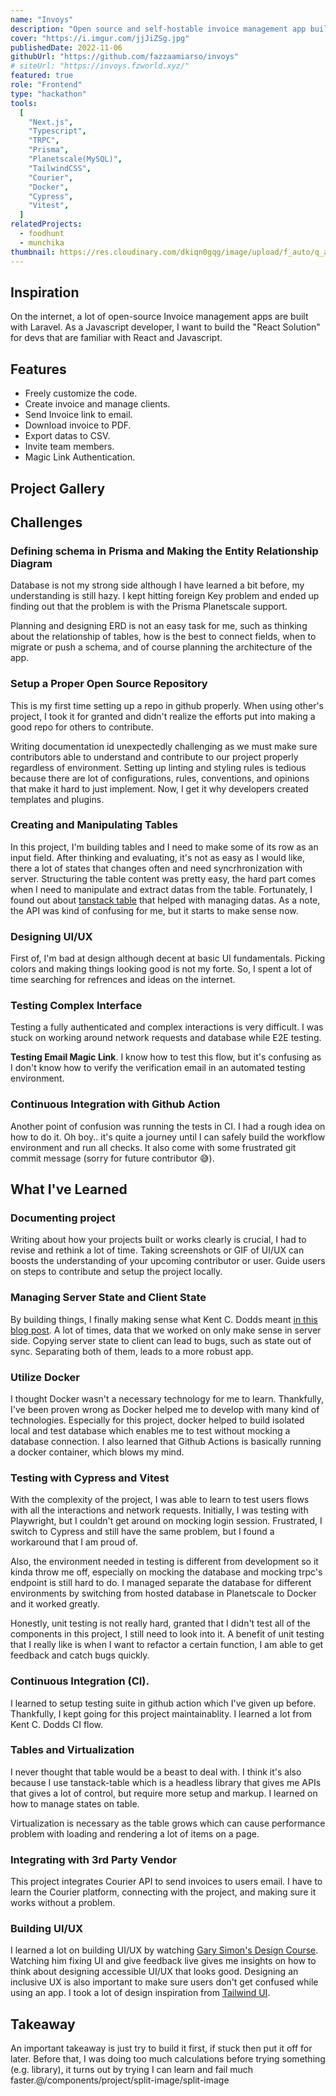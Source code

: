```yaml
---
name: "Invoys"
description: "Open source and self-hostable invoice management app built with Next.js. Made to be free of cost."
cover: "https://i.imgur.com/jjJiZSg.jpg"
publishedDate: 2022-11-06
githubUrl: "https://github.com/fazzaamiarso/invoys"
# siteUrl: "https://invoys.fzworld.xyz/"
featured: true
role: "Frontend"
type: "hackathon"
tools:
  [
    "Next.js",
    "Typescript",
    "TRPC",
    "Prisma",
    "Planetscale(MySQL)",
    "TailwindCSS",
    "Courier",
    "Docker",
    "Cypress",
    "Vitest",
  ]
relatedProjects:
  - foodhunt
  - munchika
thumbnail: https://res.cloudinary.com/dkiqn0gqg/image/upload/f_auto/q_auto/v1720383613/fazzaamiarso.com-astro/projects/invoys/invoys-logo_rdsrbn.webp
---
```



## Inspiration

On the internet, a lot of open-source Invoice management apps are built with Laravel. As a Javascript developer, I want to build the "React Solution" for devs that are familiar with React and Javascript.

<VideoPlayer src="https://res.cloudinary.com/dkiqn0gqg/video/upload/f_auto/q_auto/v1720450939/fazzaamiarso.com-astro/projects/invoys/Invoys___Courier_Hacks_Open_Source_720p60_dfmke0.mp4" />

## Features

- Freely customize the code.
- Create invoice and manage clients.
- Send Invoice link to email.
- Download invoice to PDF.
- Export datas to CSV.
- Invite team members.
- Magic Link Authentication.

## Project Gallery

<SplitImage>
  <SplitContent>
    <ImageItem src="https://i.imgur.com/fdeh97j.png" />
    <ImageItem src="https://i.imgur.com/1EulVHE.png" />
    <ImageItem src="https://camo.githubusercontent.com/e3bf1451b0e3b335ef7280f5bc84f79ddb0d6fdc31d1670e1dddac9b183ace2e/68747470733a2f2f692e696d6775722e636f6d2f665675734b72372e706e67" />
  </SplitContent>
  <SplitContent>
    <ImageItem src="https://i.imgur.com/T42iGGj.png" />
    <ImageItem src="https://i.imgur.com/ujWxXj5.png" />
    <ImageItem src="https://camo.githubusercontent.com/be08edf3288726c64b6fb9218f440c462e0b3469466330d9878990881f0632c0/68747470733a2f2f692e696d6775722e636f6d2f7270446f72304d2e676966" />
  </SplitContent>
</SplitImage>

## Challenges

### Defining schema in Prisma and Making the Entity Relationship Diagram

Database is not my strong side although I have learned a bit before, my understanding is still hazy. I kept hitting foreign Key problem and ended up finding out that the problem is with the Prisma Planetscale support.

Planning and designing ERD is not an easy task for me, such as thinking about the relationship of tables, how is the best to connect fields, when to migrate or push a schema, and of course planning the architecture of the app.

### Setup a Proper Open Source Repository

This is my first time setting up a repo in github properly. When using other's project, I took it for granted and didn't realize the efforts put into making a good repo for others to contribute.

Writing documentation id unexpectedly challenging as we must make sure contributors able to understand and contribute to our project properly regardless of environment. Setting up linting and styling rules is tedious because there are lot of configurations, rules, conventions, and opinions that make it hard to just implement. Now, I get it why developers created templates and plugins.

### Creating and Manipulating Tables

In this project, I'm building tables and I need to make some of its row as an input field. After thinking and evaluating, it's not as easy as I would like, there a lot of states that changes often and need syncrhronization with server. Structuring the table content was pretty easy, the hard part comes when I need to manipulate and extract datas from the table. Fortunately, I found out about [tanstack table](https://tanstack.com/table/v8) that helped with managing datas. As a note, the API was kind of confusing for me, but it starts to make sense now.

### Designing UI/UX

First of, I'm bad at design although decent at basic UI fundamentals. Picking colors and making things looking good is not my forte. So, I spent a lot of time searching for refrences and ideas on the internet.

### Testing Complex Interface

Testing a fully authenticated and complex interactions is very difficult. I was stuck on working around network requests and database while E2E testing.

**Testing Email Magic Link**. I know how to test this flow, but it's confusing as I don't know how to verify the verification email in an automated testing environment.

### Continuous Integration with Github Action

Another point of confusion was running the tests in CI. I had a rough idea on how to do it. Oh boy.. it's quite a journey until I can safely build the workflow environment and run all checks. It also come with some frustrated git commit message (sorry for future contributor 😅).

## What I've Learned

### Documenting project

Writing about how your projects built or works clearly is crucial, I had to revise and rethink a lot of time. Taking screenshots or GIF of UI/UX can boosts the understanding of your upcoming contributor or user. Guide users on steps to contribute and setup the project locally.

### Managing Server State and Client State

By building things, I finally making sense what Kent C. Dodds meant [in this blog post](https://kentcdodds.com/blog/application-state-management-with-react). A lot of times, data that we worked on only make sense in server side. Copying server state to client can lead to bugs, such as state out of sync. Separating both of them, leads to a more robust app.

### Utilize Docker

I thought Docker wasn't a necessary technology for me to learn. Thankfully, I've been proven wrong as Docker helped me to develop with many kind of technologies. Especially for this project, docker helped to build isolated local and test database which enables me to test without mocking a database connection. I also learned that Github Actions is basically running a docker container, which blows my mind.

### Testing with Cypress and Vitest

With the complexity of the project, I was able to learn to test users flows with all the interactions and network requests. Initially, I was testing with Playwright, but I couldn't get around on mocking login session. Frustrated, I switch to Cypress and still have the same problem, but I found a workaround that I am proud of.

Also, the environment needed in testing is different from development so it kinda throw me off, especially on mocking the database and mocking trpc's endpoint is still hard to do. I managed separate the database for different environments by switching from hosted database in Planetscale to Docker and it worked greatly.

Honestly, unit testing is not really hard, granted that I didn't test all of the components in this project, I still need to look into it. A benefit of unit testing that I really like is when I want to refactor a certain function, I am able to get feedback and catch bugs quickly.

### Continuous Integration (CI).

I learned to setup testing suite in github action which I've given up before. Thankfully, I kept going for this project maintainablity. I learned a lot from Kent C. Dodds CI flow.

### Tables and Virtualization

I never thought that table would be a beast to deal with. I think it's also because I use tanstack-table which is a headless library that gives me APIs that gives a lot of control, but require more setup and markup. I learned on how to manage states on table.

Virtualization is necessary as the table grows which can cause performance problem with loading and rendering a lot of items on a page.

### Integrating with 3rd Party Vendor

This project integrates Courier API to send invoices to users email. I have to learn the Courier platform, connecting with the project, and making sure it works without a problem.

### Building UI/UX

I learned a lot on building UI/UX by watching [Gary Simon's Design Course](https://www.youtube.com/c/DesignCourse). Watching him fixing UI and give feedback live gives me insights on how to think about designing accessible UI/UX that looks good. Designing an inclusive UX is also important to make sure users don't get confused while using an app. I took a lot of design inspiration from [Tailwind UI](https://tailwindui.com/).

## Takeaway

An important takeaway is just try to build it first, if stuck then put it off for later. Before that, I was doing too much calculations before trying something (e.g. library), it turns out by trying I can learn and fail much faster.@/components/project/split-image/split-image
